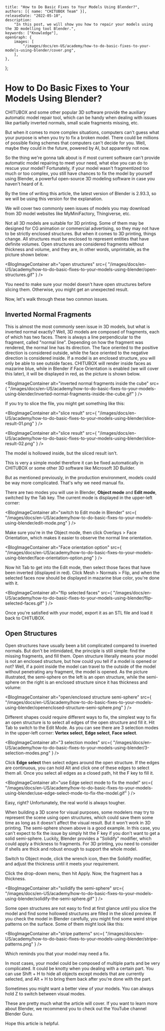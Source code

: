 	title: "How to Do Basic Fixes to Your Models Using Blender?",
	authors: [{ name: "CHITUBOX Team" }],
	releaseDate: "2022-05-10",
	description:
		"In this post, we will show you how to repair your models using the 3D modelling tool Blender.",
	keywords: ["Knowledge"],
	openGraph: {
		images: [
			"/images/docs/en-US/academy/how-to-do-basic-fixes-to-your-models-using-blender/cover.png",
		],
	},
};

# How to Do Basic Fixes to Your Models Using Blender?

CHITUBOX and some other popular 3D software provide the auxiliary automatic model repair tool, which can be handy when dealing with issues like partially inverted normals, small scale fragments missing, etc.

But when it comes to more complex situations, computers can't guess what your purpose is when you try to fix a broken model. There could be millions of possible fixing schemes that computers can't decide for you. Well, maybe they could in the future, powered by AI, but apparently not now.

So the thing we're gonna talk about is if most current software can't provide automatic model repairing to meet your need, what else you can do to rescue your model? Fortunately, if your model wasn't fragmentized too much or too complex, you still have chances to fix the model by yourself using <Link href="https://www.blender.org/">Blender</Link>, a powerful open-source 3D modeling software in case you haven't heard of it.

By the time of writing this article, the latest version of Blender is 2.93.3, so we will be using this version for the explanation.

We will cover two commonly seen issues of models you may download from 3D model websites like MyMiniFactory, Thingiverse, etc.

Not all 3D models are suitable for 3D printing. Some of them may be designed for CG animation or commercial advertising, so they may not have to be strictly enclosed structures. But when it comes to 3D printing, things change. All structures must be enclosed to represent entities that have definite volumes. Open structures are considered fragments without thickness and volume, and they are, in other words, unprintable, as the picture shown below:

<BlogImageContainer
	alt="open structures"
	src={
		"/images/docs/en-US/academy/how-to-do-basic-fixes-to-your-models-using-blender/open-structures.gif"
	}
/>

You need to make sure your model doesn't have open structures before slicing them. Otherwise, you might get an unexpected result.

Now, let's walk through these two common issues.

## Inverted Normal Fragments

This is almost the most commonly seen issue in 3D models, but what is inverted normal exactly? Well, 3D models are composed of fragments, each of which has two faces. There is always a line perpendicular to the fragment, called "normal line". Depending on how the fragment was rendered, the normal line has its direction. The face oriented to the positive direction is considered outside, while the face oriented to the negative direction is considered inside. If a model is an enclosed structure, you will only be able to see outside faces. CHITUBOX will render inside faces as mazarine blue, while in Blender if Face Orientation is enabled (we will cover this later), it will be displayed in red, as the picture is shown below.

<BlogImageContainer
	alt="inverted normal fragments inside the cube"
	src={
		"/images/docs/en-US/academy/how-to-do-basic-fixes-to-your-models-using-blender/inverted-normal-fragments-inside-the-cube.gif"
	}
/>

If you try to slice the file, you might get something like this:

<BlogImageContainer
	alt="slice result"
	src={
		"/images/docs/en-US/academy/how-to-do-basic-fixes-to-your-models-using-blender/slice-result-01.png"
	}
/>

<BlogImageContainer
	alt="slice result"
	src={
		"/images/docs/en-US/academy/how-to-do-basic-fixes-to-your-models-using-blender/slice-result-02.png"
	}
/>

The model is hollowed inside, but the sliced result isn't.

This is very a simple model therefore it can be fixed automatically in CHITUBOX or some other 3D software like Microsoft 3D Builder.

But as mentioned previously, in the production environment, models could be way more complicated. That's why we need manual fix.

There are two modes you will use in Blender, **Object mode** and **Edit mode**, switched by the Tab key. The current mode is displayed in the upper-left corner:

<BlogImageContainer
	alt="switch to Edit mode in Blender"
	src={
		"/images/docs/en-US/academy/how-to-do-basic-fixes-to-your-models-using-blender/edit-mode.png"
	}
/>

Make sure you're in the Object mode, then click Overlays > Face Orientation, which makes it easier to observe the normal line orientation.

<BlogImageContainer
	alt="Face orientation option"
	src={
		"/images/docs/en-US/academy/how-to-do-basic-fixes-to-your-models-using-blender/face-orientation-option.png"
	}
/>

Now hit Tab to get into the Edit mode, then select those faces that have been inverted (displayed in red). Click Mesh > Normals > Flip, and when the selected faces now should be displayed in mazarine blue color, you're done with it.

<BlogImageContainer
	alt="flip selected faces"
	src={
		"/images/docs/en-US/academy/how-to-do-basic-fixes-to-your-models-using-blender/flip-selected-faces.gif"
	}
/>

Once you're satisfied with your model, export it as an STL file and load it back to CHITUBOX.

## Open Structures

Open structures have usually been a bit complicated compared to inverted normals. But don't be intimidated, the principle is still simple: find the missing fragments, and fill them. Open structure literally means your model is not an enclosed structure, but how could you tell if a model is opened or not? Well, if a point inside the model can travel to the outside of the model without penetrating any fragment, the model is opened. As the picture illustrated, the semi-sphere on the left is an open structure, while the semi-sphere on the right is an enclosed structure since it has thickness and volume:

<BlogImageContainer
	alt="open/enclosed structure semi-sphere"
	src={
		"/images/docs/en-US/academy/how-to-do-basic-fixes-to-your-models-using-blender/openenclosed-structure-semi-sphere.png"
	}
/>

Different shapes could require different ways to fix, the simplest way to fix an open structure is to select all edges of the open structure and fill it. Hit Tab to switch to the Edit Mode. As you can see there are 3 selection modes in the upper-left corner: **Vertex select**, **Edge select**, **Face select**.

<BlogImageContainer
	alt="3 selection modes"
	src={
		"/images/docs/en-US/academy/how-to-do-basic-fixes-to-your-models-using-blender/3-selection-modes.png"
	}
/>

Click **Edge select** then select edges around the open structure. If the edges are continuous, you can hold Alt and click one of these edges to select them all. Once you select all edges as a closed path, hit the F key to fill it.

<BlogImageContainer
	alt="use Edge select mode to fix the model"
	src={
		"/images/docs/en-US/academy/how-to-do-basic-fixes-to-your-models-using-blender/use-edge-select-mode-to-fix-the-model.gif"
	}
/>

Easy, right? Unfortunately, the real world is always tougher.

When building a 3D scene for visual purposes, some modelers may try to represent the scene using open structures, which could save them some time as long as it doesn't affect the visual result. But it won't work in 3D printing. The semi-sphere shown above is a good example. In this case, you can't expect to fix the issue by simply hit the F key if you don't want to get a solid semi-sphere. Luckily, Blender provides a "Solidify" modifier, which could apply a thickness to fragments. For 3D printing, you need to consider if shells are thick and robust enough to support the whole model.

Switch to Object mode, click the wrench icon, then the Solidify modifier, and adjust the thickness until it meets your requirement.

Click the drop-down menu, then hit Apply. Now, the fragment has a thickness.

<BlogImageContainer
	alt="solidify the semi-sphere"
	src={
		"/images/docs/en-US/academy/how-to-do-basic-fixes-to-your-models-using-blender/solidify-the-semi-sphere.gif"
	}
/>

Some open structures are not easy to find at first glance until you slice the model and find some hollowed structures are filled in the sliced preview. If you check the model in Blender carefully, you might find some weird stripe patterns on the surface. Some of them might look like this:

<BlogImageContainer
	alt="stripe patterns"
	src={
		"/images/docs/en-US/academy/how-to-do-basic-fixes-to-your-models-using-blender/stripe-patterns.png"
	}
/>

Which reminds you that your model may need a fix.

In most cases, your model could be composed of multiple parts and be very complicated. It could be knotty when you dealing with a certain part. You can use Shift + H to hide all objects except models that are currently selected, and Alt + H to bring them back after you're done with the part.

Sometimes you might want a better view of your models. You can always hold Z to switch between visual modes.

These are pretty much what the article will cover. If you want to learn more about Blender, we recommend you to check out the YouTube channel <Link href="https://www.youtube.com/@blenderguru">Blender Guru</Link>.

Hope this article is helpful.
